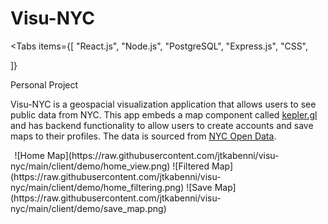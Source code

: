 
# Visu-NYC

<Tabs
  items={[
    "React.js",
    "Node.js",
    "PostgreSQL",
    "Express.js",
    "CSS",

]}

> </Tabs>

<Callout type="info" emoji="👩🏻">
  Personal Project
</Callout>

Visu-NYC is a geospacial visualization application that allows users to see public data from NYC. This app embeds a map component called [kepler.gl](https://kepler.gl/) and has backend functionality to allow users to create accounts and save maps to their profiles. The data is sourced from [NYC Open Data](https://opendata.cityofnewyork.us/).

<Cards>
  <Card
    icon="💻"
    title=" Github"
    href="https://github.com/jtkabenni/visu-nyc"
  />
  <Card
    icon="🔗"
    title=" Site"
    href="https://visu-nyc-frontend.onrender.com/"
  />
</Cards>
&thinsp; ![Home Map](https://raw.githubusercontent.com/jtkabenni/visu-nyc/main/client/demo/home_view.png)
![Filtered Map](https://raw.githubusercontent.com/jtkabenni/visu-nyc/main/client/demo/home_filtering.png)
![Save Map](https://raw.githubusercontent.com/jtkabenni/visu-nyc/main/client/demo/save_map.png)
